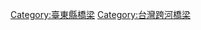 {{Commons_category}}
{{Category_more|卑南溪|橋}}

[[Category:臺東縣橋梁|Category:臺東縣橋梁]]
[[Category:台灣跨河橋梁|Category:台灣跨河橋梁]]